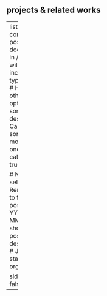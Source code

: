 ## projects & related works

---
listing: 
  contents: posts # All documents in /posts will be included
  type: grid # Has other options
  sort: "date desc" # Can also sort for more than one field
  categories: true
  
  # Note to self: Remember to format posts as YYYY-MM-DD-short-post-description
  # Just to stay organized

sidebar: false
---
